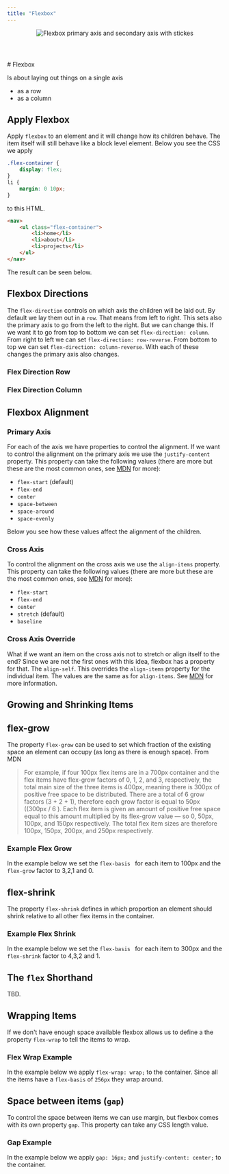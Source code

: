```yaml
---
title: "Flexbox"
---
```




<DefaultLayout>
	<header>
		<img src="/assets/images/flexbox.png" alt="Flexbox primary axis and secondary axis with stickes" />
	</header>
	<main>
		# Flexbox

Is about laying out things on a single axis

- as a row
- as a column

## Apply Flexbox

Apply `flexbox` to an element and it will change how its children behave. The item itself will still behave like a block level element. Below you see the CSS we apply

```css
.flex-container {
	display: flex;
}
li {
	margin: 0 10px;
}
```

to this HTML.

```html
<nav>
	<ul class="flex-container">
		<li>home</li>
		<li>about</li>
		<li>projects</li>
	</ul>
</nav>
```

The result can be seen below.

<div class="example">
	<Nav title="Flexbox" />
</div>

## Flexbox Directions

The `flex-direction` controls on which axis the children will be laid out. By default we lay them out in a `row`. That means from left to right. This sets also the primary axis to go from the left to the right. But we can change this. If we want it to go from top to bottom we can set `flex-direction: column`. From right to left we can set `flex-direction: row-reverse`. From bottom to top we can set `flex-direction: column-reverse`. With each of these changes the primary axis also changes.

### Flex Direction Row

<SvgFlexdirectionRow isFlexDirectionRow={true} />

### Flex Direction Column

<SvgFlexdirectionRow isFlexDirectionRow={false} />

## Flexbox Alignment

### Primary Axis

For each of the axis we have properties to control the alignment. If we want to control the alignment on the primary axis we use the `justify-content` property. This property can take the following values (there are more but these are the most common ones, see [MDN](https://developer.mozilla.org/en-US/docs/Web/CSS/justify-content) for more):

- `flex-start` (default)
- `flex-end`
- `center`
- `space-between`
- `space-around`
- `space-evenly`

Below you see how these values affect the alignment of the children.

<Alignment
	title="justify-content: flex-start"
	className="justify-content-start"
/>

<Alignment title="justify-content: flex-end" className="justify-content-end" />

<Alignment title="justify-content: center" className="justify-content-center" />

<Alignment
	title="justify-content: space-between"
	className="justify-content-space-between"
/>

<Alignment
	title="justify-content: space-around"
	className="justify-content-space-around"
/>

<Alignment
	title="justify-content: space-evenly"
	className="justify-content-space-evenly"
/>

### Cross Axis

To control the alignment on the cross axis we use the `align-items` property. This property can take the following values (there are more but these are the most common ones, see [MDN](https://developer.mozilla.org/en-US/docs/Web/CSS/align-items) for more):

- `flex-start`
- `flex-end`
- `center`
- `stretch` (default)
- `baseline`

<Alignment
	title="align-items: stretch"
	className="justify-content-center"
	alignItems="align-items-stretch"
/>
<Alignment
	title="align-items: flex-start"
	className="justify-content-center"
	alignItems="align-items-start"
/>

<Alignment
	title="align-items: baseline"
	className="justify-content-center"
	alignItems="align-items-baseline"
/>

<Alignment
	title="align-items: center"
	className="justify-content-center"
	alignItems="align-items-center"
/>
<Alignment
	title="align-items: flex-end"
	className="justify-content-center"
	alignItems="align-items-end"
/>

### Cross Axis Override

What if we want an item on the cross axis not to stretch or align itself to the end? Since we are not the first ones with this idea, flexbox has a property for that. The `align-self`. This overrides the `align-items` property for the individual item.
The values are the same as for `align-items`. See [MDN](https://developer.mozilla.org/en-US/docs/Web/CSS/align-self) for more information.

<Alignment
	title="align-self: flex-end"
	className="justify-content-center"
	alignItems="align-items-start"
	alignSelf="align-self-end"
	itemSelector={1}
/>

<Note text="We wont write out all combinations here since you can see the effect in the example for the cross-axis alignment." />

## Growing and Shrinking Items

<h2>flex-grow</h2>
<p>
	The property <code>flex-grow</code> can be used to set which fraction of the
	existing space an element can occupy (as long as there is enough space). From
	MDN
</p>

<blockquote>
	For example, if four 100px flex items are in a 700px container and the flex
	items have flex-grow factors of 0, 1, 2, and 3, respectively, the total main
	size of the three items is 400px, meaning there is 300px of positive free
	space to be distributed. There are a total of 6 grow factors (3 + 2 + 1),
	therefore each grow factor is equal to 50px ((300px / 6 ). Each flex item is
	given an amount of positive free space equal to this amount multiplied by its
	flex-grow value — so 0, 50px, 100px, and 150px respectively. The total flex
	item sizes are therefore 100px, 150px, 200px, and 250px respectively.
</blockquote>
<h3>Example Flex Grow</h3>
<p>
	In the example below we set the <code>flex-basis </code> for each item to
	100px and the <code>flex-grow</code> factor to 3,2,1 and 0.
</p>

<Grow />

<h2>flex-shrink</h2>
<p>
	The property <code>flex-shrink</code> defines in which proportion an element
	should shrink relative to all other flex items in the container.
</p>

<h3>Example Flex Shrink</h3>
<p>
	In the example below we set the <code>flex-basis </code> for each item to
	300px and the <code>flex-shrink</code> factor to 4,3,2 and 1.
</p>

<Shrink />

## The `flex` Shorthand

TBD.

## Wrapping Items

If we don't have enough space available flexbox allows us to define a the property `flex-wrap` to tell the items to wrap.

### Flex Wrap Example

In the example below we apply `flex-wrap: wrap;` to the container. Since all the items have a `flex-basis` of `256px` they wrap around.

<Wrap />

## Space between items (`gap`)

To control the space between items we can use margin, but flexbox comes with its own property `gap`. This property can take any CSS length value.

### Gap Example

In the example below we apply `gap: 16px;` and `justify-content: center;` to the container.

<Gap />

</main>
</DefaultLayout>
